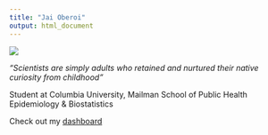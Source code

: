 ```yaml
---
title: "Jai Oberoi"
output: html_document
---
```


<img src="images/nyc.jpg">


*"Scientists are simply adults who retained and nurtured their native curiosity from childhood"*

Student at Columbia University, Mailman School of Public Health <br>
Epidemiology & Biostatistics


Check out my [dashboard](dashboard.html)



